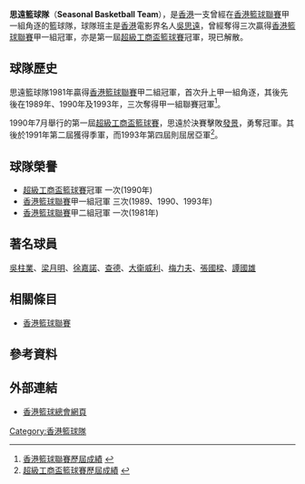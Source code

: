 '''思遠籃球隊'''（'''Seasonal Basketball Team'''），是[[香港|香港]]一支曾經在[[香港籃球聯賽|香港籃球聯賽]]甲一組角逐的籃球隊，球隊班主是[[香港|香港]]電影界名人[[吳思遠|吳思遠]]，曾經奪得三次贏得[[香港籃球聯賽|香港籃球聯賽]]甲一組冠軍，亦是第一屆[[超級工商盃籃球賽|超級工商盃籃球賽]]冠軍，現已解散。

==球隊歷史==
思遠籃球隊1981年贏得[[香港籃球聯賽|香港籃球聯賽]]甲二組冠軍，首次升上甲一組角逐，其後先後在1989年、1990年及1993年，三次奪得甲一組聯賽冠軍<ref>[http://www.basketball.org.hk/game_league_RE.htm 香港籃球聯賽歷屆成績] {{webarchive|url=https://web.archive.org/web/20101212040227/http://basketball.org.hk/game_league_RE.htm |date=2010-12-12 }}</ref>。

1990年7月舉行的第一屆[[超級工商盃籃球賽|超級工商盃籃球賽]]，思遠於決賽擊敗[[發景籃球隊|發景]]，勇奪冠軍。其後於1991年第二屆獲得季軍，而1993年第四屆則屈居亞軍<ref>[http://www.basketball.org.hk/10sksc/past.htm 超級工商盃籃球賽歷屆成績] {{webarchive|url=https://web.archive.org/web/20110324102525/http://www.basketball.org.hk/10sksc/past.htm |date=2011-03-24 }}</ref>。

==球隊榮譽==
* [[超級工商盃籃球賽|超級工商盃籃球賽]]冠軍 一次(1990年)
* [[香港籃球聯賽|香港籃球聯賽]]甲一組冠軍 三次(1989、1990、1993年)
* [[香港籃球聯賽|香港籃球聯賽]]甲二組冠軍 一次(1981年)

==著名球員==
[[吳柱業|吳柱業]]、[[梁月明|梁月明]]、[[徐嘉諾|徐嘉諾]]、[[查德|查德]]、[[大衛威利|大衛威利]]、[[梅力夫|梅力夫]]、[[張國樑|張國樑]]、[[譚國雄|譚國雄]]

==相關條目==
* [[香港籃球聯賽|香港籃球聯賽]]

==參考資料==
<div class="references-small">
<references />
</div>

==外部連結==
* [http://www.basketball.org.hk/ 香港籃球總會網頁] {{Wayback|url=http://www.basketball.org.hk/ |date=20160630214738 }}

[[Category:香港籃球隊|Category:香港籃球隊]]